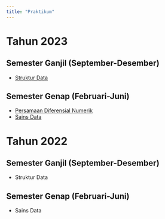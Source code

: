 ```yaml
---
title: "Praktikum"
---
```


# Tahun 2023

## Semester Ganjil (September-Desember)

* [Struktur Data](modulprak/2023/ganjil/strukdat/strukdat2023.qmd)

## Semester Genap (Februari-Juni)

* [Persamaan Diferensial Numerik](modulprak/2023/genap/pdnum/pdnum2023.qmd)
* [Sains Data](modulprak/2023/genap/sainsdata/sainsdata2023.qmd)

# Tahun 2022

## Semester Ganjil (September-Desember)

* Struktur Data

## Semester Genap (Februari-Juni)

* Sains Data